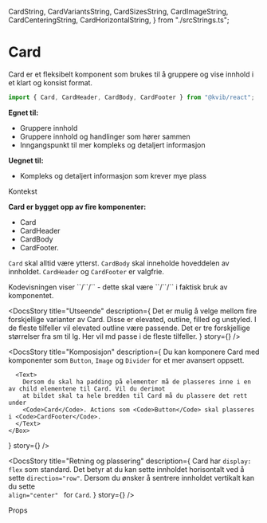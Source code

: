  CardString,
  CardVariantsString,
  CardSizesString,
  CardImageString,
  CardCenteringString,
  CardHorizontalString,
} from "./srcStrings.ts";

<Meta of={CardStories} />

# Card

Card er et fleksibelt komponent som brukes til å gruppere og vise innhold i et klart og konsist format.

```jsx
import { Card, CardHeader, CardBody, CardFooter } from "@kvib/react";
```

<DocsContainer>

**Egnet til:**

- Gruppere innhold
- Gruppere innhold og handlinger som hører sammen
- Inngangspunkt til mer kompleks og detaljert informasjon

**Uegnet til:**

- Kompleks og detaljert informasjon som krever mye plass

<Feedback component="Card" />

</DocsContainer>

<DocsHeading light>Kontekst</DocsHeading>

<DocsContainer>

**Card er bygget opp av fire komponenter:**

- Card
- CardHeader
- CardBody
- CardFooter.

`Card` skal alltid være ytterst. `CardBody` skal inneholde hoveddelen av innholdet. `CardHeader` og `CardFooter` er valgfrie.

</DocsContainer>

<Alert status="info" padding="0.3rem 1rem">
<AlertIcon />
<AlertDescription>
  Kodevisningen viser `<CardHeader2>`/`<CardBody2>`/`<CardFooter2>` - dette skal være `<CardHeader>`/`<CardBody>`/`<CardFooter>` i faktisk bruk av komponentet.
</AlertDescription>
</Alert>

<DocsContainer>

<DocsStory
  title="Utseende"
  description={
    <Text>
      Det er mulig å velge mellom fire forskjellige varianter av Card. Disse er elevated, outline, filled og unstyled. I
      de fleste tilfeller vil elevated outline være passende. Det er tre forskjellige størrelser fra sm til lg. Her vil
      md passe i de fleste tilfeller.
    </Text>
  }
  story={<Canvas of={CardStories.CardVariants} />}
/>

<DocsStory
  title="Komposisjon"
  description={
    <Box>
      <Text>
        Du kan komponere Card med komponenter som <Code>Button</Code>, <Code>Image</Code> og <Code>Divider</Code> for et
        mer avansert oppsett.
      </Text>

      <Text>
        Dersom du skal ha padding på elementer må de plasseres inne i en av child elementene til Card. Vil du derimot
        at bildet skal ta hele bredden til Card må du plassere det rett under
        <Code>Card</Code>. Actions som <Code>Button</Code> skal plasseres i <Code>CardFooter</Code>.
      </Text>
    </Box>

}
story={<Canvas of={CardStories.CardComposition} />}
/>

<DocsStory
  title="Retning og plassering"
  description={
    <Text>
      Card har <Code>display: flex</Code> som standard. Det betyr at du kan sette innholdet horisontalt ved å sette
      <Code>direction="row"</Code>. Dersom du ønsker å sentrere innholdet vertikalt kan du sette <Code>
        align="center"
      </Code> for <Code>Card</Code>.
    </Text>
  }
  story={<Canvas of={CardStories.CardHorizontal} />}
/>

</DocsContainer>

<DocsHeading light>Props</DocsHeading>

<Canvas of={CardStories.Card} />
<Controls of={CardStories.Card} />
